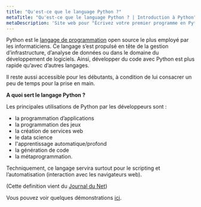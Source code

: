 ```yaml
---
title: "Qu'est-ce que le language Python ?"
metaTitle: "Qu'est-ce que le language Python ? | Introduction à Python"
metaDescription: 'Site web pour "Écrivez votre premier programme en Python" #SolidairePasSolitaire'
---
```


Python est le [langage de programmation](https://www.journaldunet.com/developpeur/langage-programmation/) open source le plus employé par les informaticiens. Ce langage s’est propulsé en tête de la gestion d’infrastructure, d’analyse de données ou dans le domaine du développement de logiciels. Ainsi, développer du code avec Python est plus rapide qu’avec d’autres langages.

Il reste aussi accessible pour les débutants, à condition de lui consacrer un peu de temps pour la prise en main. 

**A quoi sert le langage Python ?**

Les principales utilisations de Python par les développeurs sont :

- la programmation d’applications
- la programmation des jeux
- la création de services web
- le data science
- l'apprentissage automatique/profond
- la génération de code
- la métaprogrammation.

Techniquement, ce langage servira surtout pour le scripting et l’automatisation (interaction avec les navigateurs web).

(Cette definition vient du [Journal du Net](https://www.journaldunet.fr/web-tech/dictionnaire-du-webmastering/1445304-python-definition-et-utilisation-de-ce-langage-informatique/))

Vous pouvez voir quelques démonstrations [ici](/exemples).